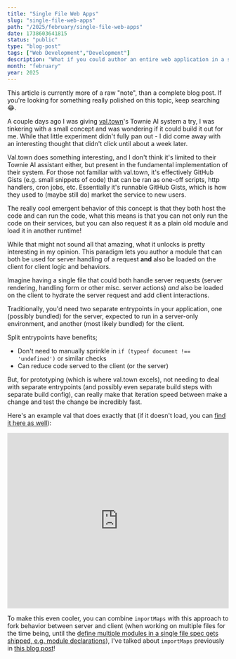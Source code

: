 ```yaml
---
title: "Single File Web Apps"
slug: "single-file-web-apps"
path: "/2025/february/single-file-web-apps"
date: 1738603641815
status: "public"
type: "blog-post"
tags: ["Web Development","Development"]
description: "What if you could author an entire web application in a single file?"
month: "february"
year: 2025
---
```



<Callout>

This article is currently more of a raw "note", than a complete blog post. If you're looking for something really polished on this topic, keep searching 😂.

</Callout>

A couple days ago I was giving [val.town](https://val.town)'s Townie AI system a try, I was tinkering with a small concept and was wondering if it could build it out for me. While that little experiment didn't fully pan out - I did come away with an interesting thought that didn't click until about a week later.

Val.town does something interesting, and I don't think it's limited to their Townie AI assistant either, but present in the fundamental implementation of their system. For those not familiar with val.town, it's effectively GitHub Gists (e.g. small snippets of code) that can be ran as one-off scripts, http handlers, cron jobs, etc. Essentially it's runnable GitHub Gists, which is how they used to (maybe still do) market the service to new users.

The really cool emergent behavior of this concept is that they both host the code and can run the code, what this means is that you can not only run the code on their services, but you can also request it as a plain old module and load it in another runtime!

While that might not sound all that amazing, what it unlocks is pretty interesting in my opinion. This paradigm lets you author a module that can both be used for server handling of a request **and** also be loaded on the client for client logic and behaviors.

Imagine having a single file that could both handle server requests (server rendering, handling form or other misc. server actions) _and_ also be loaded on the client to hydrate the server request and add client interactions.

Traditionally, you'd need two separate entrypoints in your application, one (possibly bundled) for the server, expected to run in a server-only environment, and another (most likely bundled) for the client.

Split entrypoints have benefits;

- Don't need to manually sprinkle in `if (typeof document !== 'undefined')` or similar checks
- Can reduce code served to the client (or the server)

But, for prototyping (which is where val.town excels), not needing to deal with separate entrypoints (and possibly even separate build steps with separate build config), can really make that iteration speed between make a change and test the change be incredibly fast.

Here's an example val that does exactly that (if it doesn't load, you can [find it here as well](https://www.val.town/v/matthamlin/single_file_web_app)):

<iframe width="100%" height="400px" src="https://www.val.town/embed/matthamlin/single_file_web_app" title="Val Town" frameBorder="0" allow="web-share" allowFullScreen></iframe>

To make this even cooler, you can combine `importMaps` with this approach to fork behavior between server and client (when working on multiple files for the time being, until the [define multiple modules in a single file spec gets shipped, e.g. module declarations](https://github.com/tc39/proposal-module-declarations)), I've talked about `importMaps` previously in [this blog post](/blog/2024/december/a-quick-look-at-import-maps)!
